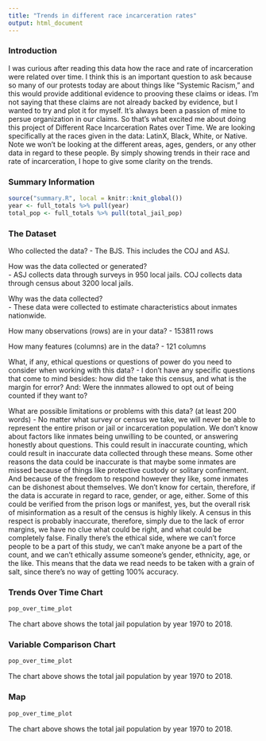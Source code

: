 ```yaml
---
title: "Trends in different race incarceration rates"
output: html_document
---
```


### Introduction

I was curious after reading this data how the race and rate of incarceration were related over time. I think this is an important question to ask because so many of our protests today are about things like "Systemic Racism," and this would provide additional evidence to prooving these claims or ideas. I'm not saying that these claims are not already backed by evidence, but I wanted to try and plot it for myself. It's always been a passion of mine to persue organization in our claims. So that's what excited me about doing this project of Different Race Incarceration Rates over Time. We are looking specifically at the races given in the data: LatinX, Black, White, or Native. Note we won't be looking at the different areas, ages, genders, or any other data in regard to these people. By simply showing trends in their race and rate of incarceration, I hope to give some clarity on the trends.

### Summary Information

```r
source("summary.R", local = knitr::knit_global())
year <- full_totals %>% pull(year)
total_pop <- full_totals %>% pull(total_jail_pop)
```

### The Dataset

Who collected the data?
- The BJS. This includes the COJ and ASJ.

How was the data collected or generated?  
- ASJ collects data through surveys in 950 local jails. COJ collects data through census about 3200 local jails.

Why was the data collected?  
- These data were collected to estimate characteristics about inmates nationwide.

How many observations (rows) are in your data?
- 153811 rows

How many features (columns) are in the data?
- 121 columns

What, if any, ethical questions or questions of power do you need to consider when working with this data?
- I don't have any specific questions that come to mind besides: how did the take this census, and what is the margin for error? And: Were the innmates allowed to opt out of being counted if they want to?

What are possible limitations or problems with this data?   (at least 200 words)
- No matter what survey or census we take, we will never be able to represent the entire prison or jail or incarceration population. We don't know about factors like inmates being unwilling to be counted, or answering honestly about questions. This could result in inaccurate counting, which could result in inaccurate data collected through these means. Some other reasons the data could be inaccurate is that maybe some inmates are missed because of things like protective custody or solitary confinement. And because of the freedom to respond however they like, some inmates can be dishonest about themselves. We don't know for certain, therefore, if the data is accurate in regard to race, gender, or age, either. Some of this could be verified from the prison logs or manifest, yes, but the overall risk of misinformation as a result of the census is highly likely. A census in this respect is probably inaccurate, therefore, simply due to the lack of error margins, we have no clue what could be right, and what could be completely false. Finally there's the ethical side, where we can't force people to be a part of this study, we can't make anyone be a part of the count, and we can't ethically assume someone's gender, ethnicity, age, or the like. This means that the data we read needs to be taken with a grain of salt, since there's no way of getting 100% accuracy.


### Trends Over Time Chart

```r
pop_over_time_plot
```

The chart above shows the total jail population by year 1970 to 2018.

### Variable Comparison Chart

```r
pop_over_time_plot
```

The chart above shows the total jail population by year 1970 to 2018.

### Map

```r
pop_over_time_plot
```

The chart above shows the total jail population by year 1970 to 2018.